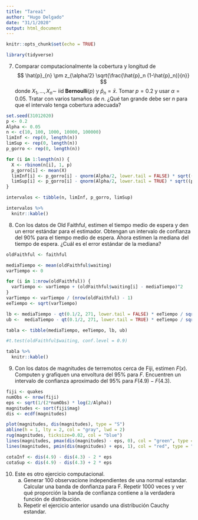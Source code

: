 ---
title: "Tarea1"
author: "Hugo Delgado"
date: "31/1/2020"
output: html_document
---

```{r setup, include=FALSE}
knitr::opts_chunk$set(echo = TRUE)
```

```{r librerias, include=FALSE}
library(tidyverse)
```


7. Comparar computacionalmente la cobertura y longitud de 
$$ \hat{p}_{n} \pm z_{\alpha/2} \sqrt{\frac{\hat{p}_n (1-\hat{p}_n)}{n}}  $$
donde $X_1,\dots,X_n \sim$ iid **Bernoulli**$(p)$ y  $\hat{p}_n = \bar{x}$.
Tomar $p=0.2$ y usar $\alpha = 0.05$. Tratar con varios tamaños de $n$. ¿Qué tan grande debe ser $n$ para que el intervalo tenga cobertura adecuada?




```{r}
set.seed(31012020)
p <- 0.2
Alpha <- 0.05
n <- c(10, 100, 1000, 10000, 100000)
limInf <- rep(0, length(n))
limSup <- rep(0, length(n))
p_gorro <- rep(0, length(n))

for (i in 1:length(n)) {
  X <- rbinom(n[i], 1, p)
  p_gorro[i] <- mean(X)
  limInf[i] <- p_gorro[i] - qnorm(Alpha/2, lower.tail = FALSE) * sqrt((p_gorro[i] * (1 - p_gorro[i])) / n[i])
  limSup[i] <- p_gorro[i] - qnorm(Alpha/2, lower.tail = TRUE) * sqrt((p_gorro[i] * (1 - p_gorro[i])) / n[i])
}

intervalos <- tibble(n, limInf, p_gorro, limSup)

intervalos %>% 
  knitr::kable()
```


8. Con los datos de Old Faithful, estimen el tiempo medio de espera y den un error estándar para el estimador. Obtengan un intervalo de confianza del $90 \%$ para el tiempo medio de espera.
Ahora estimen la mediana del tiempo de espera. ¿Cuál es el error estándar de la mediana?

```{r}
oldFaithful <- faithful

mediaTiempo <- mean(oldFaithful$waiting)
varTiempo <- 0

for (i in 1:nrow(oldFaithful)) {
  varTiempo <- varTiempo + (oldFaithful$waiting[i] - mediaTiempo)^2
}
varTiempo <- varTiempo / (nrow(oldFaithful) - 1)
eeTiempo <- sqrt(varTiempo)

lb <- mediaTiempo - qt(0.1/2, 271, lower.tail = FALSE) * eeTiempo / sqrt(nrow(oldFaithful))
ub <-  mediaTiempo - qt(0.1/2, 271, lower.tail = TRUE) * eeTiempo / sqrt(nrow(oldFaithful))

tabla <- tibble(mediaTiempo, eeTiempo, lb, ub)

#t.test(oldFaithful$waiting, conf.level = 0.9)

tabla %>% 
  knitr::kable()

```




9. Con los datos de magnitudes de terremotos cerca de Fiji, estimen $F(x)$. Computen y grafiquen una envoltura del $95 \%$ para $F$. Encuentren un intervalo de confianza aproximado del $95 \%$ para $F(4.9) - F(4.3)$.



```{r}
fiji <- quakes
numObs <- nrow(fiji)
eps <- sqrt(1/(2*numObs) * log(2/Alpha))
magnitudes <- sort(fiji$mag)
dis <- ecdf(magnitudes)
```


```{r}
plot(magnitudes, dis(magnitudes), type = "S")
abline(h = 1, lty = 2, col = "gray", lwd = 2)
rug(magnitudes, ticksize=0.02, col = "blue")
lines(magnitudes, pmax(dis(magnitudes) - eps, 0), col = "green", type = "S")
lines(magnitudes, pmin(dis(magnitudes) + eps, 1), col = "red", type = "S")
```


<!-- ```{r} -->
<!-- ggplot(mapping = aes(x = magnitudes, y = dis(magnitudes))) +  -->
<!--   stat_ecdf(geom = "step") -->
<!-- ``` -->


```{r}
cotaInf <- dis(4.9) - dis(4.3) - 2 * eps
cotaSup <- dis(4.9) - dis(4.3) + 2 * eps
```



10. Este es otro ejercicio computacional.
    a) Generar 100 observacione independientes de una normal estandar. Calcular una banda de donfianza para F. Repetir 1000 veces y ver qué proporción la banda de confianza contiene a la verdadera función de distribución.
    b) Repetir el ejercicio anterior usando una distribución Cauchy estandar.



















